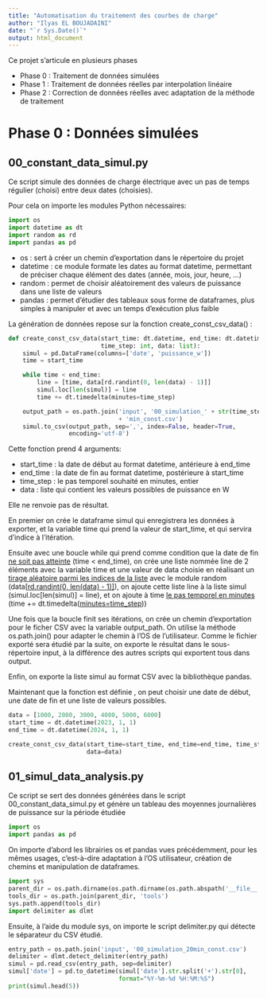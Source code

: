 ```yaml
---
title: "Automatisation du traitement des courbes de charge"
author: "Ilyas EL BOUJADAINI"
date: "`r Sys.Date()`"
output: html_document
---
```


Ce projet s'articule en plusieurs phases

-   Phase 0 : Traitement de données simulées
-   Phase 1 : Traitement de données réelles par interpolation linéaire
-   Phase 2 : Correction de données réelles avec adaptation de la méthode de traitement

# Phase 0 : Données simulées

## 00_constant_data_simul.py

Ce script simule des données de charge électrique avec un pas de temps régulier (choisi) entre deux dates (choisies).

Pour cela on importe les modules Python nécessaires:
```python
import os
import datetime as dt
import random as rd
import pandas as pd
```

- os : sert à créer un chemin d'exportation dans le répertoire du projet
- datetime : ce module formate les dates au format datetime, permettant de préciser chaque élément des dates (année, mois, jour, heure, ...)
- random : permet de choisir aléatoirement des valeurs de puissance dans une liste de valeurs
- pandas : permet d'étudier des tableaux sous forme de dataframes, plus simples à manipuler et avec un temps d'exécution plus faible

La génération de données repose sur la fonction create_const_csv_data() :
```python
def create_const_csv_data(start_time: dt.datetime, end_time: dt.datetime,
                          time_step: int, data: list):
    simul = pd.DataFrame(columns=['date', 'puissance_w'])
    time = start_time

    while time < end_time:
        line = [time, data[rd.randint(0, len(data) - 1)]]
        simul.loc[len(simul)] = line
        time += dt.timedelta(minutes=time_step)

    output_path = os.path.join('input', '00_simulation_' + str(time_step)
                               + 'min_const.csv')
    simul.to_csv(output_path, sep=',', index=False, header=True,
                 encoding='utf-8')
```

Cette fonction prend 4 arguments:

- start_time : la date de début au format datetime, antérieure à end_time
- end_time : la date de fin au format datetime, postérieure à start_time
- time_step : le pas temporel souhaité en minutes, entier
- data : liste qui contient les valeurs possibles de puissance en W

Elle ne renvoie pas de résultat.

En premier on crée le dataframe simul qui enregistrera les données à exporter,
et la variable time qui prend la valeur de start_time, et qui servira d'indice à
l'itération.

Ensuite avec une boucle while qui prend comme condition que la date de fin <u>ne
soit pas atteinte</u> (time < end_time), on crée une liste nommée line de 2
éléments avec la variable time et une valeur de data choisie en réalisant un
<u>tirage aléatoire parmi les indices de la liste</u> avec le module random
(data[<u>rd.randint(0, len(data) - 1)]</u>), on ajoute cette liste line à la
liste simul (simul.loc[len(simul)] = line), et on ajoute à time <u>le pas
temporel en minutes</u> (time += dt.timedelta(<u>minutes=time_step</u>))

Une fois que la boucle finit ses itérations, on crée un chemin d'exportation 
pour le ficher CSV avec la variable output_path. On utilise la méthode 
os.path.join() pour adapter le chemin à l'OS de l'utilisateur. Comme le fichier 
exporté sera étudié par la suite, on exporte le résultat dans le sous-répertoire
input, à la différence des autres scripts qui exportent tous dans output.

Enfin, on exporte la liste simul au format CSV avec la bibliothèque pandas.

Maintenant que la fonction est définie , on peut choisir une date de début,
une date de fin et une liste de valeurs possibles.
```python
data = [1000, 2000, 3000, 4000, 5000, 6000]
start_time = dt.datetime(2023, 1, 1)
end_time = dt.datetime(2024, 1, 1)

create_const_csv_data(start_time=start_time, end_time=end_time, time_step=20,
                      data=data)
```

## 01_simul_data_analysis.py

Ce script se sert des données générées dans le script 00_constant_data_simul.py
et génère un tableau des moyennes journalières de puissance sur la période
étudiée
```python
import os
import pandas as pd
```
On importe d'abord les librairies os et pandas vues précédemment, pour les mêmes
usages, c'est-à-dire adaptation à l'OS utilisateur, création de chemins et manipulation de
dataframes.

```python
import sys
parent_dir = os.path.dirname(os.path.dirname(os.path.abspath('__file__')))
tools_dir = os.path.join(parent_dir, 'tools')
sys.path.append(tools_dir)
import delimiter as dlmt
```
Ensuite, à l'aide du module sys, on importe le script delimiter.py qui détecte
le séparateur du CSV étudié.

```python
entry_path = os.path.join('input', '00_simulation_20min_const.csv')
delimiter = dlmt.detect_delimiter(entry_path)
simul = pd.read_csv(entry_path, sep=delimiter)
simul['date'] = pd.to_datetime(simul['date'].str.split('+').str[0],
                               format="%Y-%m-%d %H:%M:%S")
print(simul.head(5))
```

